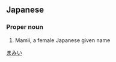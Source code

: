 ==Japanese==
{{ja-kanjitab|真|実|伊}}

===Proper noun===
{{ja-pos|ま.み.い|proper}}

# {{lb|ja|rare|sort=まみい}} Mamii, a female Japanese given name

[[Category:Japanese female given names|まみい]]